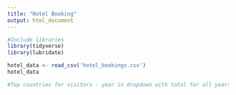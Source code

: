 ```yaml
---
title: "Hotel Booking"
output: html_document
---
```


```r
#Include libraries
library(tidyverse)
library(lubridate)
```

```r
hotel_data <- read_csv('hotel_bookings.csv')
hotel_data
```

```r
#Top countries for visitors - year in dropdown with total for all years. 
```